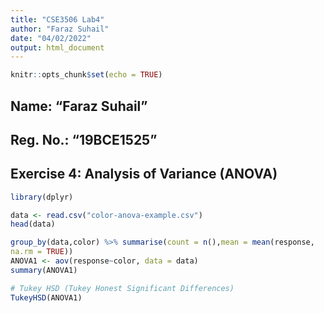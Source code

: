 ---
title: "CSE3506 Lab4"
author: "Faraz Suhail"
date: "04/02/2022"
output: html_document
---

```{r setup, include=FALSE}
knitr::opts_chunk$set(echo = TRUE)
```

## Name: "Faraz Suhail"
## Reg. No.: "19BCE1525"
## Exercise 4: Analysis of Variance (ANOVA)

```{r}
library(dplyr)
```

```{r}
data <- read.csv("color-anova-example.csv")
head(data)
```

```{r}
group_by(data,color) %>% summarise(count = n(),mean = mean(response, 
na.rm = TRUE))
ANOVA1 <- aov(response~color, data = data)
summary(ANOVA1)
```

```{r}
# Tukey HSD (Tukey Honest Significant Differences)
TukeyHSD(ANOVA1)
```